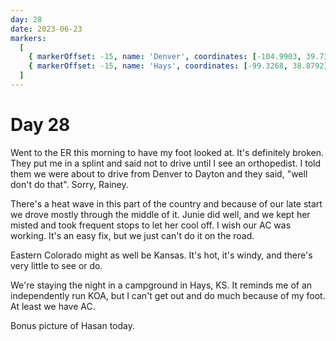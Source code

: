 ```yaml
---
day: 28
date: 2023-06-23
markers:
  [
    { markerOffset: -15, name: 'Denver', coordinates: [-104.9903, 39.7392] },
    { markerOffset: -15, name: 'Hays', coordinates: [-99.3268, 38.8792] },
  ]
---
```


# Day 28

Went to the ER this morning to have my foot looked at. It's definitely broken. They put me in a splint and said not to drive until I see an orthopedist. I told them we were about to drive from Denver to Dayton and they said, "well don't do that". Sorry, Rainey.

There's a heat wave in this part of the country and because of our late start we drove mostly through the middle of it. Junie did well, and we kept her misted and took frequent stops to let her cool off. I wish our AC was working. It's an easy fix, but we just can't do it on the road.

Eastern Colorado might as well be Kansas. It's hot, it's windy, and there's very little to see or do.

We're staying the night in a campground in Hays, KS. It reminds me of an independently run KOA, but I can't get out and do much because of my foot. At least we have AC.

Bonus picture of Hasan today.
